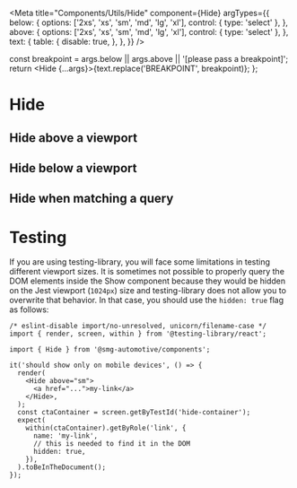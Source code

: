 

<Meta
  title="Components/Utils/Hide"
  component={Hide}
  argTypes={{
    below: {
      options: ['2xs', 'xs', 'sm', 'md', 'lg', 'xl'],
      control: { type: 'select' },
    },
    above: {
      options: ['2xs', 'xs', 'sm', 'md', 'lg', 'xl'],
      control: { type: 'select' },
    },
    text: {
      table: {
        disable: true,
      },
    },
  }}
/>

  const breakpoint = args.below || args.above || '[please pass a breakpoint]';
  return <Hide {...args}>{text.replace('BREAKPOINT', breakpoint)}</Hide>;
};

# Hide

## Hide above a viewport

<Canvas>
  <Story
    name="Hide above a viewport"
    args={{
      above: undefined,
      text: 'I am hidden on BREAKPOINT and above and shown otherwise',
    }}
    argTypes={{
      below: {
        table: {
          disable: true,
        },
      },
    }}
  >
    {Template.bind({})}
  </Story>
</Canvas>

<ArgsTable story="Hide above a viewport" />

## Hide below a viewport

<Canvas>
  <Story
    name="Hide below a viewport"
    args={{
      below: undefined,
      text: 'I am hidden on BREAKPOINT and below and shown otherwise',
    }}
    argTypes={{
      above: {
        table: {
          disable: true,
        },
      },
    }}
  >
    {Template.bind({})}
  </Story>
</Canvas>

<ArgsTable story="Hide below a viewport" />

## Hide when matching a query

<Canvas>
  <Story
    name="Hide when matching a query"
    args={{
      breakpoint:
        '(orientation: landscape) and (hover: none) and (pointer: coarse)',
      text: 'I am hidden on mobile landscape',
    }}
    argTypes={{
      above: {
        table: {
          disable: true,
        },
      },
      below: {
        table: {
          disable: true,
        },
      },
    }}
  >
    {Template.bind({})}
  </Story>
</Canvas>

<ArgsTable story="Hide when matching a query" />

# Testing

If you are using testing-library, you will face some limitations in testing different viewport sizes. It is sometimes not possible to properly query the DOM elements inside the Show component because they would be hidden on the Jest viewport (`1024px`) size and testing-library does not allow you to overwrite that behavior. In that case, you should use the `hidden: true` flag as follows:

```tsx
/* eslint-disable import/no-unresolved, unicorn/filename-case */
import { render, screen, within } from '@testing-library/react';

import { Hide } from '@smg-automotive/components';

it('should show only on mobile devices', () => {
  render(
    <Hide above="sm">
      <a href="...">my-link</a>
    </Hide>,
  );
  const ctaContainer = screen.getByTestId('hide-container');
  expect(
    within(ctaContainer).getByRole('link', {
      name: 'my-link',
      // this is needed to find it in the DOM
      hidden: true,
    }),
  ).toBeInTheDocument();
});
```
